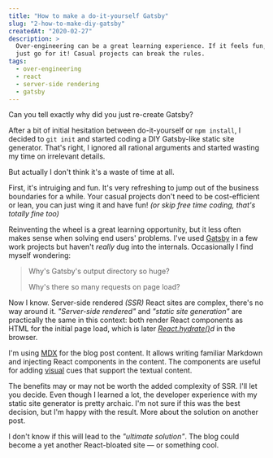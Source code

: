 ```yaml
---
title: "How to make a do-it-yourself Gatsby"
slug: "2-how-to-make-diy-gatsby"
createdAt: "2020-02-27"
description: >
  Over-engineering can be a great learning experience. If it feels fun,
  just go for it! Casual projects can break the rules.
tags:
  - over-engineering
  - react
  - server-side rendering
  - gatsby
---
```


<ChatDiscussion>
  <ChatMessage from="them">
    Can you tell exactly why did you just re-create Gatsby?
  </ChatMessage>
</ChatDiscussion>

After a bit of initial hesitation between do-it-yourself or `npm install`, I decided to `git init` and started coding a DIY Gatsby-like static site generator. That's right, I ignored all rational arguments and started wasting my time on irrelevant details.

But actually I don't think it's a waste of time at all.

First, it's intruiging and fun. It's very refreshing to jump out of the business boundaries for a while. Your casual projects don't need to be cost-efficient or lean, you can just wing it and have fun! _(or skip free time coding, that's totally fine too)_

Reinventing the wheel is a great learning opportunity, but it less often makes sense when solving end users' problems. I've used [Gatsby](https://www.gatsbyjs.com/) in a few work projects but haven't _really_ dug into the internals. Occasionally I find myself wondering:

> Why's Gatsby's output directory so huge?
>
> Why's there so many requests on page load?

Now I know. Server-side rendered *(SSR)* React sites are complex, there's no way around it. _"Server-side rendered"_ and _"static site generation"_ are practically the same in this context: both render React components as HTML for the initial page load, which is later *[React.hydrate()](https://reactjs.org/docs/react-dom.html#hydrate)d* in the browser.

I'm using [MDX](https://mdxjs.com/) for the blog post content. It allows writing familiar Markdown and injecting React components in the content. The components are useful for adding [visual](http://www.r2d3.us/visual-intro-to-machine-learning-part-1/) cues that support the textual content.

The benefits may or may not be worth the added complexity of SSR. I'll let you decide. Even though I learned a lot, the developer experience with my static site generator is pretty archaic. I'm not sure if this was the best decision, but I'm happy with the result. More about the solution on another post.

I don't know if this will lead to the _"ultimate solution"_. The blog could become a yet another React-bloated site — or something cool.
